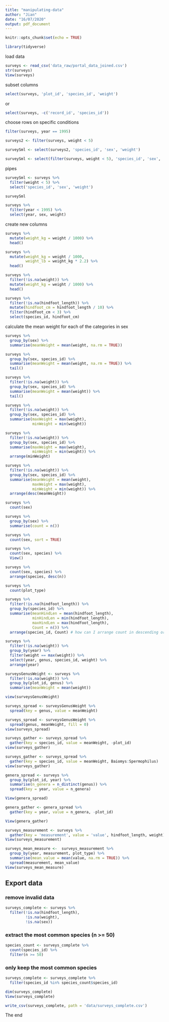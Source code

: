 ```yaml
---
title: "manipulating-data"
author: "Jian"
date: "16/07/2020"
output: pdf_document
---
```


```r
knitr::opts_chunk$set(echo = TRUE)
```

```r
library(tidyverse)
```

load data
```r
surveys <- read_csv('data_raw/portal_data_joined.csv')
str(surveys)
View(surveys)
```

subset columns
```r
select(surveys, 'plot_id', 'species_id', 'weight')
```
or
```r
select(surveys, -c('record_id', 'species_id'))
```

choose rows on specific conditions
```r
filter(surveys, year == 1995)
```

```r
surveys2 <- filter(surveys, weight < 5)
```

```r
surveySml <- select(surveys2, 'species_id', 'sex', 'weight')
```

```r
surveySml <- select(filter(surveys, weight < 5), 'species_id', 'sex', 'weight')
```

pipes
```r
surveySml <- surveys %>% 
  filter(weight < 5) %>% 
  select('species_id', 'sex', 'weight')

surveySml
```

```r
surveys %>% 
  filter(year < 1995) %>% 
  select(year, sex, weight)
```

create new columns
```r
surveys %>% 
  mutate(weight_kg = weight / 1000) %>% 
  head()
```

```r
surveys %>% 
  mutate(weight_kg = weight / 1000,
         weight_lb = weight_kg * 2.2) %>% 
  head()
```

```r
surveys %>% 
  filter(!is.na(weight)) %>% 
  mutate(weight_kg = weight / 1000) %>% 
  head()
```

```r
surveys %>% 
  filter(!is.na(hindfoot_length)) %>% 
  mutate(hindfoot_cm = hindfoot_length / 10) %>% 
  filter(hindfoot_cm < 3) %>% 
  select(species_id, hindfoot_cm)
```

calculate the mean weight for each of the categories in sex
```r
surveys %>% 
  group_by(sex) %>% 
  summarise(meanWeight = mean(weight, na.rm = TRUE))
```

```r
surveys %>% 
  group_by(sex, species_id) %>% 
  summarise(meanWeight = mean(weight, na.rm = TRUE)) %>% 
  tail()
```

```r
surveys %>% 
  filter(!is.na(weight)) %>% 
  group_by(sex, species_id) %>% 
  summarise(meanWeight = mean(weight)) %>% 
  tail()
```

```r
surveys %>% 
  filter(!is.na(weight)) %>% 
  group_by(sex, species_id) %>% 
  summarise(maxWeight = max(weight),
            minWeight = min(weight))
```

```r
surveys %>% 
  filter(!is.na(weight)) %>% 
  group_by(sex, species_id) %>% 
  summarise(maxWeight = max(weight),
            minWeight = min(weight)) %>% 
  arrange(minWeight)
```

```r
surveys %>% 
  filter(!is.na(weight)) %>% 
  group_by(sex, species_id) %>% 
  summarise(meanWeight = mean(weight),
            maxWeight = max(weight),
            minWeight = min(weight)) %>% 
  arrange(desc(meanWeight))
```

```r
surveys %>% 
  count(sex)
```

```r
surveys %>% 
  group_by(sex) %>% 
  summarise(count = n())
```

```r
surveys %>% 
  count(sex, sort = TRUE)
```

```r
surveys %>% 
  count(sex, species) %>% 
  View()
```

```r
surveys %>% 
  count(sex, species) %>% 
  arrange(species, desc(n))
```

```r
surveys %>% 
  count(plot_type)
```

```r
surveys %>% 
  filter(!is.na(hindfoot_length)) %>% 
  group_by(species_id) %>% 
  summarise(meanHindLen = mean(hindfoot_length),
            minHindLen = min(hindfoot_length),
            maxHindLen = max(hindfoot_length),
            Count = n()) %>% 
  arrange(species_id, Count) # how can I arrange count in descending order?
```

```r
surveys %>% 
  filter(!is.na(weight)) %>% 
  group_by(year) %>% 
  filter(weight == max(weight)) %>% 
  select(year, genus, species_id, weight) %>% 
  arrange(year)
```

```r
surveysGenusWeight <- surveys %>% 
  filter(!is.na(weight)) %>% 
  group_by(plot_id, genus) %>% 
  summarise(meanWeight = mean(weight))
```

```r
view(surveysGenusWeight)

surveys_spread <- surveysGenusWeight %>% 
  spread(key = genus, value = meanWeight)
```

```r
surveys_spread <- surveysGenusWeight %>% 
  spread(genus, meanWeight, fill = 0)
view(surveys_spread)
```

```r
surveys_gather <- surveys_spread %>% 
  gather(key = species_id, value = meanWeight, -plot_id)
view(surveys_gather)
```

```r
surveys_gather <- surveys_spread %>% 
  gather(key = species_id, value = meanWeight, Baiomys:Spermophilus)
view(surveys_gather)
```

```r
genera_spread <- surveys %>% 
  group_by(plot_id, year) %>%
  summarise(n_genera = n_distinct(genus)) %>% 
  spread(key = year, value = n_genera)

View(genera_spread)
```

```r
genera_gather <- genera_spread %>% 
  gather(key = year, value = n_genera, -plot_id)

View(genera_gather)
```

```r
surveys_measurement <- surveys %>% 
  gather(key = 'measurement', value = 'value', hindfoot_length, weight)
View(surveys_measurement)
```

```r
surveys_mean_measure <-  surveys_measurement %>%
  group_by(year, measurement, plot_type) %>% 
  summarise(mean_value = mean(value, na.rm = TRUE)) %>%
  spread(measurement, mean_value)
View(surveys_mean_measure)   
```

## Export data
### remove invalid data
```r
surveys_complete <- surveys %>% 
  filter(!is.na(hindfoot_length),
         !is.na(weight),
         !is.na(sex))
```

### extract the most common species (n >= 50)
```r
species_count <- surveys_complete %>% 
  count(species_id) %>% 
  filter(n >= 50)
```

### only keep the most common species
```r
surveys_complete <- surveys_complete %>% 
  filter(species_id %in% species_count$species_id)

dim(surveys_complete)
View(surveys_complete)
```

```r
write_csv(surveys_complete, path = 'data/surveys_complete.csv')
```

The end
